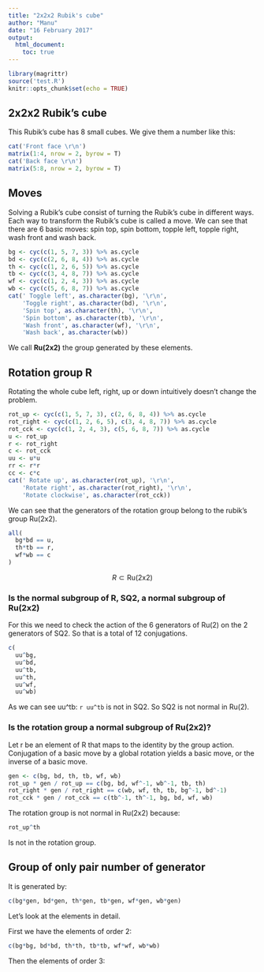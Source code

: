 ```yaml
---
title: "2x2x2 Rubik's cube"
author: "Manu"
date: "16 February 2017"
output: 
  html_document:
    toc: true
---
```


```r
library(magrittr)
source('test.R')
knitr::opts_chunk$set(echo = TRUE)
```

## 2x2x2 Rubik's cube

This Rubik's cube has 8 small cubes. We give them a number like this:


```r
cat('Front face \r\n')
matrix(1:4, nrow = 2, byrow = T)
cat('Back face \r\n')
matrix(5:8, nrow = 2, byrow = T)

```

## Moves

Solving a Rubik's cube consist of turning the Rubik's cube in different ways.
Each way to transform the Rubik's cube is called a move. We can see that there
are 6 basic moves: spin top, spin bottom, topple left, topple right, wash front and wash back.

```r
bg <- cyc(c(1, 5, 7, 3)) %>% as.cycle
bd <- cyc(c(2, 6, 8, 4)) %>% as.cycle
th <- cyc(c(1, 2, 6, 5)) %>% as.cycle
tb <- cyc(c(3, 4, 8, 7)) %>% as.cycle
wf <- cyc(c(1, 2, 4, 3)) %>% as.cycle
wb <- cyc(c(5, 6, 8, 7)) %>% as.cycle
cat(' Toggle left', as.character(bg), '\r\n',
    'Toggle right', as.character(bd), '\r\n',
    'Spin top', as.character(th), '\r\n',
    'Spin bottom', as.character(tb), '\r\n',
    'Wash front', as.character(wf), '\r\n',
    'Wash back', as.character(wb))

```

We call **Ru(2x2)** the group generated by these elements.

## Rotation group R

Rotating the whole cube left, right, up or down intuitively doesn't change
the problem. 

```r
rot_up <- cyc(c(1, 5, 7, 3), c(2, 6, 8, 4)) %>% as.cycle
rot_right <- cyc(c(1, 2, 6, 5), c(3, 4, 8, 7)) %>% as.cycle
rot_cck <- cyc(c(1, 2, 4, 3), c(5, 6, 8, 7)) %>% as.cycle
u <- rot_up
r <- rot_right
c <- rot_cck
uu <- u*u
rr <- r*r
cc <- c*c
cat(' Rotate up', as.character(rot_up), '\r\n',
    'Rotate right', as.character(rot_right), '\r\n',
    'Rotate clockwise', as.character(rot_cck))
```

We can see that the generators of the rotation group belong to the rubik's group Ru(2x2).

```r
all(
  bg*bd == u,
  th*tb == r,
  wf*wb == c
)
```

$$R \subset \mathrm{Ru(2x2)}$$

### Is the normal subgroup of R, SQ2, a normal subgroup of Ru(2x2)

For this we need to check the action of the 6 generators of Ru(2) on the 2 generators of SQ2. So that is a total of 12 conjugations.

```r
c(
  uu^bg,
  uu^bd,
  uu^tb,
  uu^th,
  uu^wf,
  uu^wb)

```

As we can see uu^tb: `r uu^tb` is not in SQ2. So SQ2 is not normal in Ru(2). 

### Is the rotation group a normal subgroup of Ru(2x2)?

Let r be an element of R that maps to the identity by the group action. 
Conjugation of a basic move by a global rotation yields a basic move, or the inverse of a basic move.

```r
gen <- c(bg, bd, th, tb, wf, wb)
rot_up * gen / rot_up == c(bg, bd, wf^-1, wb^-1, tb, th)
rot_right * gen / rot_right == c(wb, wf, th, tb, bg^-1, bd^-1)
rot_cck * gen / rot_cck == c(tb^-1, th^-1, bg, bd, wf, wb)
```

The rotation group is not normal in Ru(2x2) because:

```r
rot_up^th
```

Is not in the rotation group.

## Group of only pair number of generator

It is generated by:

```r
c(bg*gen, bd*gen, th*gen, tb*gen, wf*gen, wb*gen)
```

Let's look at the elements in detail.

First we have the elements of order 2:

```r
c(bg*bg, bd*bd, th*th, tb*tb, wf*wf, wb*wb)
```

Then the elements of order 3:


